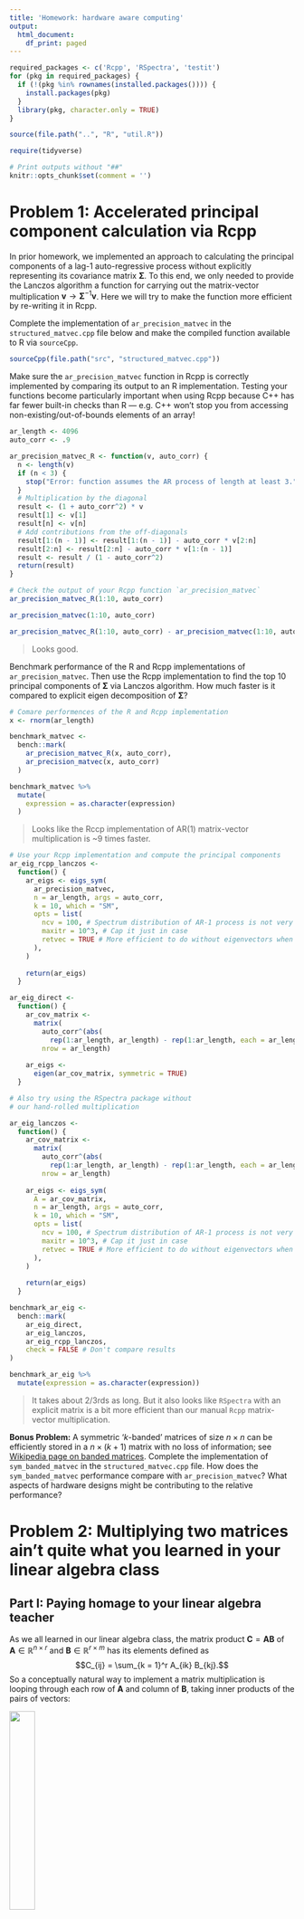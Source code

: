 ```yaml
---
title: 'Homework: hardware aware computing'
output:
  html_document:
    df_print: paged
---
```


```r
required_packages <- c('Rcpp', 'RSpectra', 'testit')
for (pkg in required_packages) {
  if (!(pkg %in% rownames(installed.packages()))) {
    install.packages(pkg)
  }
  library(pkg, character.only = TRUE)
}

source(file.path("..", "R", "util.R"))

require(tidyverse)
```

```r
# Print outputs without "##"
knitr::opts_chunk$set(comment = '')
```


# Problem 1: Accelerated principal component calculation via Rcpp

In prior homework, we implemented an approach to calculating the principal components of a lag-1 auto-regressive process without explicitly representing its covariance matrix $\boldsymbol{\Sigma}$.
To this end, we only needed to provide the Lanczos algorithm a function for carrying out the matrix-vector multiplication $\boldsymbol{v} \to \boldsymbol{\Sigma}^{-1} \boldsymbol{v}$.
Here we will try to make the function more efficient by re-writing it in Rcpp.

Complete the implementation of `ar_precision_matvec` in the `structured_matvec.cpp` file below and make the compiled function available to R via `sourceCpp`.
  
```r
sourceCpp(file.path("src", "structured_matvec.cpp"))
```

Make sure the `ar_precision_matvec` function in Rcpp is correctly implemented by comparing its output to an R implementation.
Testing your functions become particularly important when using Rcpp because C++ has far fewer built-in checks than R &mdash; e.g. C++ won't stop you from accessing non-existing/out-of-bounds elements of an array!

```r
ar_length <- 4096
auto_corr <- .9

ar_precision_matvec_R <- function(v, auto_corr) {
  n <- length(v)
  if (n < 3) {
    stop("Error: function assumes the AR process of length at least 3.")
  }
  # Multiplication by the diagonal
  result <- (1 + auto_corr^2) * v
  result[1] <- v[1]
  result[n] <- v[n]
  # Add contributions from the off-diagonals
  result[1:(n - 1)] <- result[1:(n - 1)] - auto_corr * v[2:n]
  result[2:n] <- result[2:n] - auto_corr * v[1:(n - 1)]
  result <- result / (1 - auto_corr^2)
  return(result)
}
```

```r
# Check the output of your Rcpp function `ar_precision_matvec`
ar_precision_matvec_R(1:10, auto_corr)
```

```r
ar_precision_matvec(1:10, auto_corr)
```

```r
ar_precision_matvec_R(1:10, auto_corr) - ar_precision_matvec(1:10, auto_corr)
```

> Looks good.

Benchmark performance of the R and Rcpp implementations of `ar_precision_matvec`.
Then use the Rcpp implementation to find the top 10 principal components of $\boldsymbol{\Sigma}$ via Lanczos algorithm.
How much faster is it compared to explicit eigen decomposition of $\boldsymbol{\Sigma}$?

```r
# Comare performences of the R and Rcpp implementation
x <- rnorm(ar_length)

benchmark_matvec <- 
  bench::mark(
    ar_precision_matvec_R(x, auto_corr),
    ar_precision_matvec(x, auto_corr)
  )

benchmark_matvec %>%
  mutate(
    expression = as.character(expression)
  )
```

> Looks like the Rccp implementation of AR(1) matrix-vector multiplication is ~9 times faster.

```r
# Use your Rcpp implementation and compute the principal components
ar_eig_rcpp_lanczos <-
  function() {
    ar_eigs <- eigs_sym(
      ar_precision_matvec,
      n = ar_length, args = auto_corr,
      k = 10, which = "SM",
      opts = list(
        ncv = 100, # Spectrum distribution of AR-1 process is not very spread out on the extreme ends and is actually a hard case for Lanczos. So it helps to have more Lanczos vectors than the default for faster convergence.
        maxitr = 10^3, # Cap it just in case
        retvec = TRUE # More efficient to do without eigenvectors when not needed
      ),
    )
    
    return(ar_eigs)
  }

ar_eig_direct <-
  function() {
    ar_cov_matrix <-
      matrix(
        auto_corr^(abs(
          rep(1:ar_length, ar_length) - rep(1:ar_length, each = ar_length))),
        nrow = ar_length)
    
    ar_eigs <-
      eigen(ar_cov_matrix, symmetric = TRUE)
  }

# Also try using the RSpectra package without
# our hand-rolled multiplication

ar_eig_lanczos <-
  function() {
    ar_cov_matrix <-
      matrix(
        auto_corr^(abs(
          rep(1:ar_length, ar_length) - rep(1:ar_length, each = ar_length))),
        nrow = ar_length)
    
    ar_eigs <- eigs_sym(
      A = ar_cov_matrix,
      n = ar_length, args = auto_corr,
      k = 10, which = "SM",
      opts = list(
        ncv = 100, # Spectrum distribution of AR-1 process is not very spread out on the extreme ends and is actually a hard case for Lanczos. So it helps to have more Lanczos vectors than the default for faster convergence.
        maxitr = 10^3, # Cap it just in case
        retvec = TRUE # More efficient to do without eigenvectors when not needed
      ),
    )
    
    return(ar_eigs)
  }

benchmark_ar_eig <-
  bench::mark(
    ar_eig_direct,
    ar_eig_lanczos,
    ar_eig_rcpp_lanczos,
    check = FALSE # Don't compare results
)

benchmark_ar_eig %>%
  mutate(expression = as.character(expression))
```

> It takes about 2/3rds as long. But it also looks like `RSpectra` with an explicit matrix is a bit more efficient than our manual `Rcpp` matrix-vector multiplication.

**Bonus Problem:** A symmetric '$k$-banded' matrices of size $n \times n$ can be efficiently stored in a $n \times (k + 1)$ matrix with no loss of information; see [Wikipedia page on banded matrices](https://en.wikipedia.org/wiki/Band_matrix#Band_storage).
Complete the implementation of `sym_banded_matvec` in the `structured_matvec.cpp` file.
How does the `sym_banded_matvec` performance compare with `ar_precision_matvec`?
What aspects of hardware designs might be contributing to the relative performance?


# Problem 2: Multiplying two matrices ain't quite what you learned in your linear algebra class

## Part I: Paying homage to your linear algebra teacher

As we all learned in our linear algebra class, the matrix product $\boldsymbol{C} = \boldsymbol{A} \boldsymbol{B}$ of $\boldsymbol{A} \in \mathbb{R}^{n \times r}$ and $\boldsymbol{B} \in \mathbb{R}^{r \times m}$ has its elements defined as
$$C_{ij} = \sum_{k = 1}^r A_{ik} B_{kj}.$$
So a conceptually natural way to implement a matrix multiplication is looping through each row of $\boldsymbol{A}$ and column of $\boldsymbol{B}$, taking inner products of the pairs of vectors:

![](figure/matrix_multi_via_row_col_dot.gif){width=30%}

Implement a matrix-matrix multiplication based on this approach as `row_col_dot_matmat` using the starter code provided in the `matmat.cpp` file.
Then check that its output agrees with the base R matrix multiplication.

```r
sourceCpp(file.path("src", "matmat.cpp"))
```

```r
n_row <- 512L
n_inner <- 1024L
n_col <- 256L
A <- matrix(rnorm(n_row * n_inner), nrow = n_row, ncol = n_inner)
B <- matrix(rnorm(n_inner * n_col), nrow = n_inner, ncol = n_col)
```

```r
# Check the output of `row_col_dot_matmat`
```

## Part II: Going one step beyond your linear algebra class

We now consider an alternative approach to matrix-matrix multiplications, noting that we can think of a matrix product $\boldsymbol{A} \cdot \boldsymbol{B}$ as each column of $\boldsymbol{B}$ multiplied by $\boldsymbol{A}$:
$$\boldsymbol{A} \cdot \boldsymbol{B} = \big[ \, \boldsymbol{A} \boldsymbol{b}_1 \, | \, \ldots \, | \, \boldsymbol{A} \boldsymbol{b}_m \, \big].$$
Recalling from lecture that "column-oriented" matrix-vector multiplication is more efficient than "row-oriented" one for R matrices, implement `col_oriented_matmat` (in `matmat.cpp`) that loops through each column of $\boldsymbol{B}$ applying the column-oriented matrix-vector multiplication.
Then compare performances of `row_col_dot_matmat` and `col_oriented_matmat` (but only after you test your column-oriented implementation, for heaven's sake!).
Which one is faster and why?

```r
# Check and benchmark
```

Also compare with performance of the matrix-matrix multiplication via `%*%` in R, which uses whatever the BLAS library your R was configured with.
(You can find out which BLAS library R is using via `sessionInfo()` or `extSoftVersion()`.) 

```r
# Fill in
```

When benchmarking alternative implementations (or alternative algorithms, more generally), keep in mind that the relative performance depends significantly on the size of a test problem.
It is important, therefore, to benchmark your implementation/algorithm on problems of realistic size. 
See the benchmark results of linear algebra libraries from [the Eigen development team](https://eigen.tuxfamily.org/index.php?title=Benchmark) and the results under "Gcbd benchmark" in [this github repository](https://github.com/andre-wojtowicz/blas-benchmarks), for example.


## Part III: Doing it the right way

Part I & II were simply designed to ~~torture you~~ illustrate how much an algorithm's performance depends on whether or not it respects an underlying representation of data.
Neither of the approaches we've discussed, however, is the most effective way to multiply two matrices on modern hardware.
Dedicated linear algebra libraries typically deploy _blocking_, dividing the matrices $\boldsymbol{A}$ and $\boldsymbol{B}$ into sub-matrices of appropriate size and carrying out multiplications block-wise.
This approach is designed to minimize the data motion between CPU and RAM by re-using the same pieces of data as much as possible once they travel all the way from RAM to L1 cache.

In practice, we of course shouldn't try to implement (let alone optimize) an operation ourselves when there already are efficient existing software libraries.
(But, if you are interested in learning more about how the optimized matrix multiplication works, Sec 1.5.4. of Golub and Van Loan (2013) is a good place to start. Also, I found nice lecture slides on this topic [here](https://cs.brown.edu/courses/cs033/lecture/18cacheX.pdf).)
The `matmat_via_eigen` function provided in `matmat_eigen.cpp` calls the matrix-matrix multiplication from [Eigen](https://eigen.tuxfamily.org/), a C++ linear algebra library, through RcppEigen.

```r
sourceCpp(file.path('src', 'matmat_eigen.cpp'))
```

```r
# Check and benchmark
```
